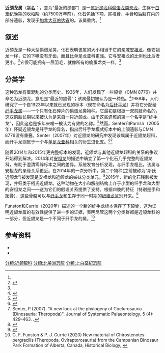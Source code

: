 {{speciesbox
| name = 柯氏近颌龙
| fossil_range = [[白垩纪|白垩纪]]晚期, {{fossilrange|75.5}}
| image = Caenagnathus dentaries-dorsal.jpg
| image_caption = 柯氏近颌龙（左）与斯氏近颌龙（右）的颌骨
| display_parents = 3
| genus = Caenagnathus
| parent_authority = Sternberg, 1940
| species = collinsi
| authority = Sternberg, 1940
}}

'''近颌龙属'''（[[学名|学名]]：{{lang|la|''Caenagnathus''}}，意为“最近的颌部”）是一[[属|属]][[近颌龙科|近颌龙科]][[偷蛋龙类|偷蛋龙类]][[恐龙|恐龙]]，生存于[[白垩纪|白垩纪]]晚期的[[坎帕阶|坎帕阶]]（约7500万年前），化石包括下颚、尾椎骨、手骨和后肢在内的部分遗骸，发现于[[加拿大|加拿大]][[亚伯达省|亚伯达省]]的{{link-en|恐龙公园组|Dinosaur Park Formation}}。该属重约{{convert|96|kg|lb|abbr=on}}。<ref name="caenagnathus2015"/>

== 叙述 ==
近颌龙是一种大型偷蛋龙类，化石表明该属的大小相当于它的亲戚[[安祖龙|安祖龙]]。像安祖龙一样，它的下喙没有牙齿，而且比单足龙亚科更浅。它与安祖龙的比例也比后者更小。<ref>{{Cite journal|last=Funston|first=Gregory|date=2020-07-27|title=Caenagnathids of the Dinosaur Park Formation (Campanian) of Alberta, Canada: anatomy, osteohistology, taxonomy, and evolution|url=http://dx.doi.org/10.18435/vamp29362|journal=Vertebrate Anatomy Morphology Palaeontology|volume=8|pages=105–153|doi=10.18435/vamp29362|issn=2292-1389}}</ref>它很可能拥有一层羽毛，就像所有的偷蛋龙类一样。<ref name="caenagnathus2015"/>

== 分类学 ==
这种恐龙有着混乱的分类历史。1936年，人们发现了一些颌骨（CMN 8776）并命名为近颌龙，意思是“最近的颌骨”；该属最初被认为是一种[[鸟|鸟]]。<ref name=RMS36>{{cite journal | last1 = Sternberg | first1 = R.M. | year = 1940 | title = A toothless bird from the Cretaceous of Alberta | url =https://archive.org/details/sim_journal-of-paleontology_1940-01_14_1/page/81| journal = Journal of Paleontology | volume = 14 | issue = 1| pages = 81–85 }}</ref>1988年，人们研究了一个自1923年以来就已发现的标本（现在命名为[[后纤手龙|后纤手龙]]）并将它分配给[[纤手龙属|纤手龙属]]――一个只有化石碎片的偷蛋龙类物种。它最初是根据一双前肢命名的，这双前肢长期以来被认为是来自一只近颌龙。由于这些遗骸的第一个名字是“纤手龙”，因此这也是多年来唯一被认为有效的名称。<ref name=CR88>{{cite journal | last1 = Currie | first1 = P.J. | last2 = Russell | first2 = D.A. | year = 1988 | title = Osteology and relationships of ''Chirostenotes pergracilis'' (Saurischia, Theropoda) from the Judith River (Oldman) Formation of Alberta, Canada | url = https://archive.org/details/sim_canadian-journal-of-earth-sciences_1988-07_25_7/page/972 | doi = 10.1139/e88-097 | journal = Canadian Journal of Earth Sciences | volume = 25 | issue = | pages = 972–986 }}</ref>然而，Senter和Parrish（2005年）怀疑近颌龙是纤手龙的异名，指出后纤手龙模式标本中的上颌遗骸与CMN 8776没有重叠。Senter（2007年）对近颌龙的研究中发现该属属于近颌龙超科，而纤手龙则属于一个与[[单足龙亚科|单足龙亚科]]相关的衍生进化支。<ref>{{cite journal | last1 = Senter | first1 = P. | last2 = Parrish | first2 = J.M. | year = 2005 | title = Functional analysis of the hands of the theropod dinosaur Chirostenotes pergracilis: evidence for an unusual paleoecological role | url = | journal = PaleoBios | volume = 25 | issue = | pages = 9–19 }}</ref><ref>Senter, P (2007). "A new look at the phylogeny of Coelurosauria (Dinosauria: Theropoda)". Journal of Systematic Palaeontology. 5 (4): 429–463. {{doi|10.1017/s1477201907002143}}.</ref>

随着2014年和2015年更完整标本的发现，近颌龙与其他近颌龙超科的关系的争议开始得到解决。2014年对[[安祖龙|安祖龙]]的描述中确立了第一个化石几乎完整的近颌龙科，有助于澄清零碎标本之间的差异。系统发育分析发现，与纤手龙相比，该属与安祖龙的亲缘关系更近。在2014年的一次分析中，第二个物种(之前被称为“斯氏近颌龙”)被发现是安祖龙和近颌龙的姊妹分类单元。<ref name="anzu2014">{{Cite journal | doi = 10.1371/journal.pone.0092022| title = A New Large-Bodied Oviraptorosaurian Theropod Dinosaur from the Latest Cretaceous of Western North America| journal = PLoS ONE| volume = 9| issue = 3| pages = e92022| year = 2014| last1 = Lamanna | first1 = M. C. | last2 = Sues | first2 = H. D. | last3 = Schachner | first3 = E. R. | last4 = Lyson | first4 = T. R. | pmid=24647078 | pmc=3960162}}</ref>2015年，新的化石残骸被发现，并归类于柯氏近颌龙。这种动物在大小和解剖结构上介于小型的纤手龙和大型的安祖龙之间――这为它们的假设关系提供了支持。根据四肢的特征（特别是手和跖骨），这些骨骼可以与[[纤手龙|纤手龙]]和生存于同一时期的[[细喙龙属|细喙龙]]区别开来。<ref name="caenagnathus2015">{{Cite journal | doi = 10.1016/j.cretres.2014.12.002| title = New material of the large-bodied caenagnathid Caenagnathus collinsi from the Dinosaur Park Formation of Alberta, Canada| journal = Cretaceous Research| volume = 54| pages = 179–187| year = 2015| last1 = Funston | first1 = G. F. | last2 = Persons | first2 = W. S. | last3 = Bradley | first3 = G. J. | last4 = Currie | first4 = P. J. }}</ref>
 
{{clade| style=font-size:90%; line-height:90%
|label1=[[近颌龙超科|近颌龙超科]] Caenagnathoidea
|1={{clade
|label1=[[近颌龙科|近颌龙科]] Caenagnathidae
|1={{clade
|1=[[快速小猎龙|快速小猎龙]] ''Microvenator celer''
|2={{clade
|1=[[二连巨盗龙|二连巨盗龙]] ''Gigantoraptor erlianensis''
|2={{clade
|1=[[马氏亚洲近颌龙|马氏亚洲近颌龙]] ''Caenagnathasia martinsoni''
|2={{clade
|1=Alberta dentary morph 3
|8=[[细喙龙属|盖氏细喙龙]] ''Leptorhynchos gaddisi''
|9={{clade
|1=斯氏近颌龙 "Caenagnathus" ''sternbergi''
|2={{clade
|1=[[安祖龙|维氏安祖龙]] ''Anzu wyliei''
|2='''柯氏近颌龙 ''Caenagnathus collinsi''''' }} }} }} }} }} }}
|2=[[偷蛋龙科|偷蛋龙科]] Oviraptoridae }} }}

Funston和Currie（2020年）描述的一个新的纤手龙标本保存了下颌骨，这为证明近颌龙属的有效性提供了进一步的证据，表明尽管这两个分类群都是近颌龙科的一部分，但近颌龙是一个不同于纤手龙的属。<ref>G. F. Funston & P. J. Currie (2020) New material of Chirostenotes pergracilis (Theropoda, Oviraptorosauria) from the Campanian Dinosaur Park Formation of Alberta, Canada, Historical Biology, {{DOI|10.1080/08912963.2020.1726908}}</ref>

== 参考资料 ==
{{Reflist|2}}
*{{cite journal | last1 = Cracraft | first1 = J | year = 1971 | title = Caenagnathiformes: Cretaceous birds convergent in jaw mechanism to dicynodont reptiles | url =https://archive.org/details/sim_journal-of-paleontology_1971-09_45_5/page/805| journal = Journal of Paleontology | volume = 45 | issue = | pages = 805–809 }}
*{{cite journal | last1 = Sues | first1 = H.D. | year = 1997 | title = On Chirostenotes, a Late Cretaceous oviraptorosaur (Dinosauria: Theropoda) from Western North America | url = | journal = Journal of Vertebrate Paleontology | volume = 17 | issue = 4| pages = 698–716 | doi=10.1080/02724634.1997.10011018}}
{{手盜龍類|O.}}
{{Taxonbar|from=Q3649530}}

[[分類:近頜龍科|分類:近頜龍科]]
[[分類:北美洲恐龍|分類:北美洲恐龍]]
[[分類:上白堊紀恐龍|分類:上白堊紀恐龍]]